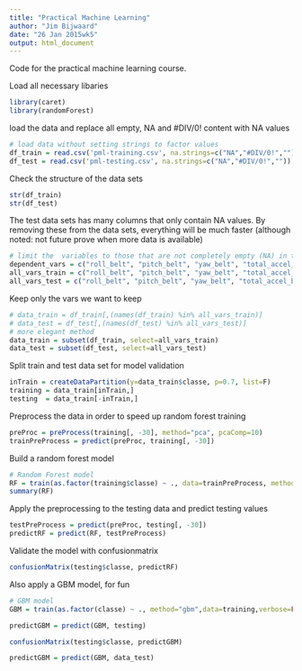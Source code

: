 ```yaml
---
title: "Practical Machine Learning"
author: "Jim Bijwaard"
date: "26 Jan 2015wk5"
output: html_document
---
```


Code for the practical machine learning course.

Load all necessary libaries

```r

library(caret)
library(randomForest)

```

load the data and replace all empty, NA and #DIV/0! content with NA values

```r

# load data without setting strings to factor values
df_train = read.csv('pml-training.csv', na.strings=c("NA","#DIV/0!",""))
df_test = read.csv('pml-testing.csv', na.strings=c("NA","#DIV/0!",""))

```

Check the structure of the data sets

```r

str(df_train)
str(df_test)

```

The test data sets has many columns that only contain NA values. By removing these from the data sets, everything will be much faster (although noted: not future prove when more data is available)

```r

# limit the  variables to those that are not completely empty (NA) in the testing set
dependent_vars = c("roll_belt", "pitch_belt", "yaw_belt", "total_accel_belt", "gyros_belt_x", "gyros_belt_y", "gyros_belt_z", "accel_belt_x", "accel_belt_y", "accel_belt_z", "magnet_belt_x", "magnet_belt_y", "magnet_belt_z", "roll_arm", "pitch_arm", "yaw_arm", "total_accel_arm", "gyros_arm_x", "gyros_arm_y", "gyros_arm_z", "accel_arm_x", "accel_arm_y", "accel_arm_z", "magnet_arm_x", "magnet_arm_y", "magnet_arm_z", "roll_dumbbell", "pitch_dumbbell", "yaw_dumbbell")
all_vars_train = c("roll_belt", "pitch_belt", "yaw_belt", "total_accel_belt", "gyros_belt_x", "gyros_belt_y", "gyros_belt_z", "accel_belt_x", "accel_belt_y", "accel_belt_z", "magnet_belt_x", "magnet_belt_y", "magnet_belt_z", "roll_arm", "pitch_arm", "yaw_arm", "total_accel_arm", "gyros_arm_x", "gyros_arm_y", "gyros_arm_z", "accel_arm_x", "accel_arm_y", "accel_arm_z", "magnet_arm_x", "magnet_arm_y", "magnet_arm_z", "roll_dumbbell", "pitch_dumbbell", "yaw_dumbbell", "classe")
all_vars_test = c("roll_belt", "pitch_belt", "yaw_belt", "total_accel_belt", "gyros_belt_x", "gyros_belt_y", "gyros_belt_z", "accel_belt_x", "accel_belt_y", "accel_belt_z", "magnet_belt_x", "magnet_belt_y", "magnet_belt_z", "roll_arm", "pitch_arm", "yaw_arm", "total_accel_arm", "gyros_arm_x", "gyros_arm_y", "gyros_arm_z", "accel_arm_x", "accel_arm_y", "accel_arm_z", "magnet_arm_x", "magnet_arm_y", "magnet_arm_z", "roll_dumbbell", "pitch_dumbbell", "yaw_dumbbell", "problem_id")

```
Keep only the vars we want to keep
```r
# data_train = df_train[,(names(df_train) %in% all_vars_train)]
# data_test = df_test[,(names(df_test) %in% all_vars_test)]
# more elegant method
data_train = subset(df_train, select=all_vars_train)
data_test = subset(df_test, select=all_vars_test)

```
Split train and test data set for model validation
```r
inTrain = createDataPartition(y=data_train$classe, p=0.7, list=F)
training = data_train[inTrain,]
testing  = data_train[-inTrain,]

```

Preprocess the data in order to speed up random forest training

```r

preProc = preProcess(training[, -30], method="pca", pcaComp=10)
trainPreProcess = predict(preProc, training[, -30])

```
Build a random forest model
```r

# Random Forest model
RF = train(as.factor(training$classe) ~ ., data=trainPreProcess, method="rf")
summary(RF)

```
Apply the preprocessing to the testing data and predict testing values
```r

testPreProcess = predict(preProc, testing[, -30])
predictRF = predict(RF, testPreProcess)

```
Validate the model with confusionmatrix
```r

confusionMatrix(testing$classe, predictRF)

```
Also apply a GBM model, for fun

```r

# GBM model
GBM = train(as.factor(classe) ~ ., method="gbm",data=training,verbose=FALSE)

predictGBM = predict(GBM, testing)

confusionMatrix(testing$classe, predictGBM)

predictGBM = predict(GBM, data_test)



```

